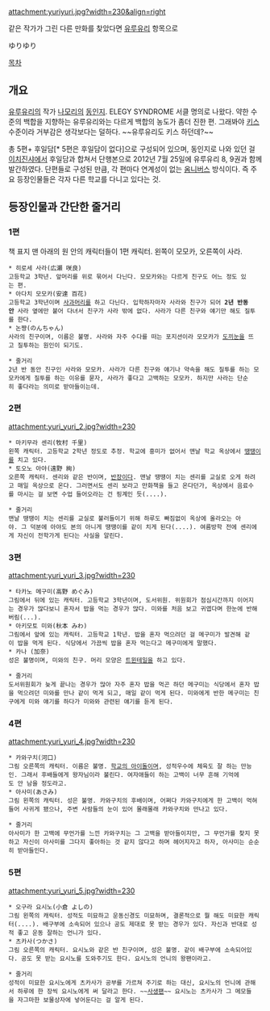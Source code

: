 attachment:yuriyuri.jpg?width=230&align=right

같은 작가가 그린 다른 만화를 찾았다면 [[유루유리]] 항목으로

ゆりゆり

[[목차]]

== 개요 ==
[[유루유리]]의 작가 [[나모리]]의 [[동인지]]. ELEGY SYNDROME 서클 명의로 나왔다. 약한 수준의 백합을 지향하는 유루유리와는 다르게 백합의 농도가 좀더 진한 편. 그래봐야 [[키스]] 수준이라 거부감은 생각보다는 덜하다. ~~유루유리도 키스 하던데?~~

총 5편+ 후일담[* 5편은 후일담이 없다]으로 구성되어 있으며, 동인지로 나와 있던 걸 [[이치진샤]]에서 후일담과 합쳐서 단행본으로 2012년 7월 25일에 유루유리 8, 9권과 함께 발간하였다. 단편들로 구성된 만큼, 각 편마다 연계성이 없는 [[옴니버스]] 방식이다. 즉 주요 등장인물들은 각자 다른 학교를 다니고 있다는 것.

== 등장인물과 간단한 줄거리 ==
=== 1편 ===
책 표지 맨 아래의 원 안의 캐릭터들이 1편 캐릭터. 왼쪽이 모모카, 오른쪽이 사라.
 * 히로세 사라(広瀬 咲良)
 고등학교 3학년. 앞머리를 위로 묶어서 다닌다. 모모카와는 다르게 친구도 어느 정도 있는 편.
 * 아다치 모모카(安達 百花)
 고등학교 3학년이며 [[사과머리]]를 하고 다닌다. 입학하자마자 사라와 친구가 되어 '''2년 반동안''' 사라 옆에만 붙어 다녀서 친구가 사라 밖에 없다. 사라가 다른 친구와 얘기만 해도 질투를 한다.
 * 논쨩(のんちゃん)
 사라의 친구이며, 이름은 불명. 사라와 자주 수다를 떠는 포지션이라 모모카가 [[도끼눈]]을 뜨고 질투하는 원인이 되기도.

 * 줄거리
 2년 반 동안 친구인 사라와 모모카. 사라가 다른 친구와 얘기나 약속을 해도 질투를 하는 모모카에게 질투를 하는 이유를 묻자, 사라가 좋다고 고백하는 모모카. 하지만 사라는 단순히 좋다라는 의미로 받아들이는데.

=== 2편 ===
attachment:yuri_yuri_2.jpg?width=230
 * 마키무라 센리(牧村 千里)
 왼쪽 캐릭터. 고등학교 2학년 정도로 추정. 학교에 흥미가 없어서 맨날 학교 옥상에서 [[땡땡이]]를 치고 있다.
 * 토오노 아야(遠野 絢)
 오른쪽 캐릭터. 센리와 같은 반이며, [[반장]]이다. 맨날 땡땡이 치는 센리를 교실로 오게 하려고 매일 옥상으로 온다. 그러면서도 센리 보라고 만화책을 들고 온다던가, 옥상에서 음료수를 마시는 걸 보면 수업 들어오라는 건 핑계인 듯(....).

 * 줄거리
 맨날 땡땡이 치는 센리를 교실로 불러들이기 위해 하루도 빠짐없이 옥상에 올라오는 아야. 그 덕분에 아야도 본의 아니게 땡땡이를 같이 치게 된다(....). 여름방학 전에 센리에게 자신이 전학가게 된다는 사실을 알린다.

=== 3편 ===
attachment:yuri_yuri_3.jpg?width=230
 * 타카노 메구미(高野 めぐみ)
 그림에서 뒤에 있는 캐릭터. 고등학교 3학년이며, 도서위원. 위원회가 점심시간까지 이어지는 경우가 많다보니 혼자서 밥을 먹는 경우가 많다. 미와를 처음 보고 귀엽다며 한눈에 반해버림(...).
 * 아키모토 미와(秋本 みわ)
 그림에서 앞에 있는 캐릭터. 고등학교 1학년. 밥을 혼자 먹으려던 걸 메구미가 발견해 같이 밥을 먹게 된다. 식당에서 가끔씩 밥을 혼자 먹는다고 메구미에게 말했다.
 * 카나 (加奈)
 성은 불명이며, 미와의 친구. 머리 모양은 [[트윈테일]]을 하고 있다.

 * 줄거리
 도서위원회가 늦게 끝나는 경우가 많아 자주 혼자 밥을 먹곤 하던 메구미는 식당에서 혼자 밥을 먹으려던 미와를 만나 같이 먹게 되고, 매일 같이 먹게 된다. 미와에게 반한 메구미는 친구에게 미와 얘기를 하다가 미와와 관련된 얘기를 듣게 된다.

=== 4편 ===
attachment:yuri_yuri_4.jpg?width=230
 * 카와구치(河口)
 그림 오른쪽의 캐릭터. 이름은 불명. [[학교의 아이돌]]이며, 성적우수에 체육도 잘 하는 만능인. 그래서 후배들에게 왕자님이라 불린다. 여자애들이 하는 고백이 너무 흔해 기억에도 안 남을 정도라고.
 * 아사미(あさみ)
 그림 왼쪽의 캐릭터. 성은 불명. 카와구치의 후배이며, 어쩌다 카와구치에게 한 고백이 먹혀들어 사귀게 됐으나, 주변 사람들의 눈이 있어 몰래몰래 카와구치와 만나고 있다.

 * 줄거리
 아사미가 한 고백에 무언가를 느낀 카와구치는 그 고백을 받아들이지만, 그 무언가를 찾지 못하고 자신이 아사미를 그다지 좋아하는 것 같지 않다고 하며 헤어지자고 하자, 아사미는 순순히 받아들인다.

=== 5편 ===
attachment:yuri_yuri_5.jpg?width=230
 * 오구라 요시노(小倉 よしの)
 그림 왼쪽의 캐릭터. 성적도 미묘하고 운동신경도 미묘하며, 결론적으로 뭘 해도 미묘한 캐릭터(....). 배구부에 소속되어 있으나 공도 제대로 못 받는 경우가 있다. 자신과 반대로 성적 좋고 운동 잘하는 언니가 있다.
 * 츠카사(つかさ)
 그림 오른쪽의 캐릭터. 요시노와 같은 반 친구이며, 성은 불명. 같이 배구부에 소속되어있다. 공도 못 받는 요시노를 도와주기도 한다. 요시노의 언니의 왕팬이라고.

 * 줄거리
 성적이 미묘한 요시노에게 츠카사가 공부를 가르쳐 주기로 하는 대신, 요시노의 언니에 관해서 하루에 한 장씩 요시노에게 써 달라고 한다. ~~[[사생팬]]~~ 요시노는 츠카사가 그 메모들을 자그마한 보물상자에 넣어둔다는 걸 알게 된다.

